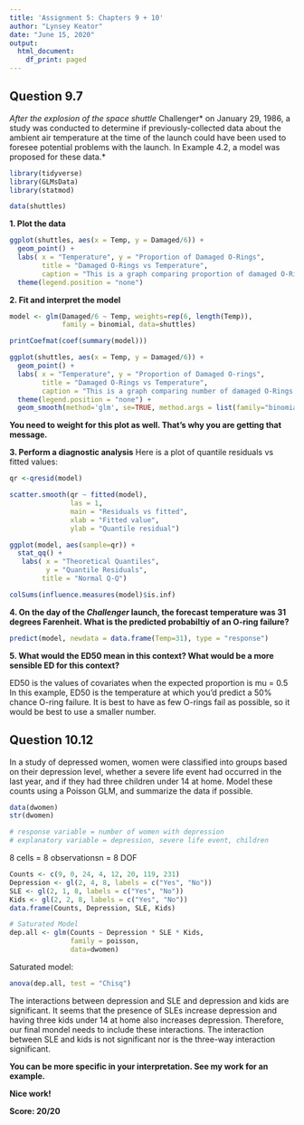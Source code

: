---
title: 'Assignment 5: Chapters 9 + 10'
author: "Lynsey Keator"
date: "June 15, 2020"
output:
  html_document:
    df_print: paged
---

## Question 9.7

*After the explosion of the space shuttle *Challenger* on January 29, 1986, a study was conducted to determine if previously-collected data about the ambient air temperature at the time of the launch could have been used to foresee potential problems with the launch. In Example 4.2, a model was proposed for these data.*

```{r include=FALSE}
library(tidyverse)
library(GLMsData)
library(statmod)

data(shuttles)

```

**1. Plot the data**

```{r echo=FALSE}
ggplot(shuttles, aes(x = Temp, y = Damaged/6)) +
  geom_point() +
  labs( x = "Temperature", y = "Proportion of Damaged O-Rings",
        title = "Damaged O-Rings vs Temperature",
        caption = "This is a graph comparing proportion of damaged O-Rings and Temperature") +
  theme(legend.position = "none") 
```

**2. Fit and interpret the model**

```{r echo=TRUE}
model <- glm(Damaged/6 ~ Temp, weights=rep(6, length(Temp)),
             family = binomial, data=shuttles)

printCoefmat(coef(summary(model)))

```

```{r echo=FALSE}
ggplot(shuttles, aes(x = Temp, y = Damaged/6)) +
  geom_point() +
  labs( x = "Temperature", y = "Proportion of Damaged O-rings",
        title = "Damaged O-Rings vs Temperature",
        caption = "This is a graph comparing number of damaged O-Rings and Temperature") +
  theme(legend.position = "none") +
  geom_smooth(method='glm', se=TRUE, method.args = list(family="binomial"))
```

**You need to weight for this plot as well. That's why you are getting that**
**message.**

**3. Perform a diagnostic analysis**
Here is a plot of quantile residuals vs fitted values:
```{r echo=FALSE}
qr <-qresid(model)
```

```{r}
scatter.smooth(qr ~ fitted(model),
               las = 1,
               main = "Residuals vs fitted",
               xlab = "Fitted value",
               ylab = "Quantile residual")
```

```{r echo=FALSE}

ggplot(model, aes(sample=qr)) +
  stat_qq() +
   labs( x = "Theoretical Quantiles", 
         y = "Quantile Residuals",
        title = "Normal Q-Q") 
```

```{r echo=FALSE}
colSums(influence.measures(model)$is.inf)
```

**4. On the day of the *Challenger* launch, the forecast temperature was 31 degrees Farenheit. What is the predicted probabiltiy of an O-ring failure?**

```{r echo=FALSE}
predict(model, newdata = data.frame(Temp=31), type = "response")
```
 
**5. What would the ED50 mean in this context? What would be a more sensible ED for this context?**

ED50 is the values of covariates when the expected proportion is mu = 0.5 In this example, ED50 is the temperature at which you'd predict a 50% chance O-ring failure. It is best to have as few O-rings fail as possible, so it would be best to use a smaller number.

## Question 10.12

In a study of depressed women, women were classified into groups based on their depression level, whether a severe life event had occurred in the last year, and if they had three children under 14 at home. Model these counts using a Poisson GLM, and summarize the data if possible.

```{r include=FALSE}
data(dwomen)
str(dwomen)

# response variable = number of women with depression
# explanatory variable = depression, severe life event, children
```
8 cells = 8 observationsn = 8 DOF

```{r echo=FALSE}
Counts <- c(9, 0, 24, 4, 12, 20, 119, 231)
Depression <- gl(2, 4, 8, labels = c("Yes", "No"))
SLE <- gl(2, 1, 8, labels = c("Yes", "No"))
Kids <- gl(2, 2, 8, labels = c("Yes", "No"))
data.frame(Counts, Depression, SLE, Kids)

```

```{r include=FALSE}
# Saturated Model
dep.all <- glm(Counts ~ Depression * SLE * Kids,
               family = poisson,
               data=dwomen)

```

Saturated model:
```{r echo=FALSE}
anova(dep.all, test = "Chisq")
```

The interactions between depression and SLE and depression and kids are significant. It seems that the presence of SLEs increase depression and having three kids under 14 at home also increases depression. Therefore, our final mondel needs to include these interactions. The interaction between SLE and kids is not significant nor is the three-way interaction significant.

**You can be more specific in your interpretation. See my work for an example.**

**Nice work!**

**Score: 20/20**
